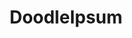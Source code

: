 ---
title: DoodleIpsum
slug: doodleipsum
site: DoodleIpsum
show: ./images/show.png
siteUrl: https://doodleipsum.com/
description: The lorem ipsum of illustrations. Just customize, grab the code, and ipsum away!
tags: [free]
rating: 3
---